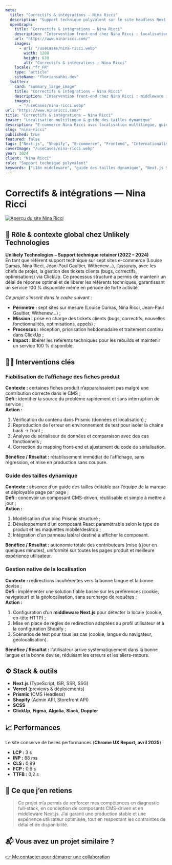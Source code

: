 ```yaml
---
meta:
  title: "Correctifs & intégrations — Nina Ricci"
  description: "Support technique polyvalent sur le site headless Next.js × Shopify de Nina Ricci : corrections i18n, guide des tailles dynamique et fiabilisation de la production."
  openGraph:
    title: "Correctifs & intégrations — Nina Ricci"
    description: "Intervention front-end chez Nina Ricci : localisation multilingue, guide des tailles dynamique et corrections UI."
    url: "https://www.ninaricci.com/"
    images:
      - url: "/useCases/nina-ricci.webp"
        width: 1200
        height: 630
        alt: "Correctifs & intégrations — Nina Ricci"
    locale: "fr_FR"
    type: "article"
    siteName: "floriansahbi.dev"
  twitter:
    card: "summary_large_image"
    title: "Correctifs & intégrations — Nina Ricci"
    description: "Intervention front-end chez Nina Ricci : middleware i18n, guide des tailles dynamique et corrections UI."
    images:
      - "/useCases/nina-ricci.webp"
url: "https://www.ninaricci.com/"
title: "Correctifs & intégrations — Nina Ricci"
teaser: "Localisation multilingue & guide des tailles dynamique"
description: "E-commerce Nina Ricci avec localisation multilingue, guide des tailles dynamique et fiabilité Next.js × Shopify."
slug: "nina-ricci"
published: true
featured: false
tags: ["Next.js", "Shopify", "E-commerce", "Frontend", "Internationalisation", "CMS"]
coverImage: "/useCases/nina-ricci.webp"
year: 2024
client: "Nina Ricci"
role: "Support technique polyvalent"
keywords: ["i18n middleware", "guide des tailles dynamique", "Next.js Shopify", "e-commerce headless"]
---
```


# Correctifs & intégrations — Nina Ricci

[![Aperçu du site Nina Ricci](/useCases/nina-ricci.webp)](https://www.ninaricci.com/)

## 🧭 Rôle & contexte global chez Unlikely Technologies

**Unlikely Technologies – Support technique retainer (2022 – 2024)**  
En tant que référent support technique sur sept sites e-commerce (Louise Damas, Nina Ricci, Jean-Paul Gaultier, Withenew…), j’assurais, avec les chefs de projet, la gestion des tickets clients (bugs, correctifs, optimisations) via ClickUp. Ce processus structuré a permis de maintenir un délai de réponse optimal et de libérer les référents techniques, garantissant un service 100 % disponible même en période de forte activité.

*Ce projet s’inscrit dans le cadre suivant :*
- **Périmètre :** sept sites sur mesure (Louise Damas, Nina Ricci, Jean-Paul Gaultier, Withenew…) ;  
- **Mission :** prise en charge des tickets clients (bugs, correctifs, nouvelles fonctionnalités, optimisations, appels) ;  
- **Processus :** réception, priorisation hebdomadaire et traitement continu dans ClickUp ;  
- **Impact :** libérer les référents techniques pour les rebuilds et maintenir un service 100 % disponible.

## 👩‍💻 Interventions clés

### Fiabilisation de l’affichage des fiches produit  
**Contexte :** certaines fiches produit n’apparaissaient pas malgré une contribution correcte dans le CMS ;  
**Défi :** identifier la source du problème rapidement et sans interruption de service ;  
**Action :**  
1. Vérification du contenu dans Prismic (données et localisation) ;  
2. Reproduction de l’erreur en environnement de test pour isoler la chaîne back → front ;  
3. Analyse du sérialiseur de données et comparaison avec des cas fonctionnels ;  
4. Correction du mapping front-end et ajustement du code de sérialisation.  

**Bénéfice / Résultat :** rétablissement immédiat de l’affichage, sans régression, et mise en production sans coupure.

### Guide des tailles dynamique  
**Contexte :** absence d’un guide des tailles éditable par l’équipe de la marque et déployable page par page ;  
**Défi :** concevoir un composant CMS-driven, réutilisable et simple à mettre à jour ;  
**Action :**  
1. Modélisation d’un bloc Prismic structuré ;  
2. Développement d’un composant React paramétrable selon le type de produit et les maquettes mobile/desktop ;  
3. Intégration d’un panneau latéral destiné à afficher le composant.  

**Bénéfice / Résultat :** autonomie totale des contributeurs (mise à jour en quelques minutes), uniformité sur toutes les pages produit et meilleure expérience utilisateur.

### Gestion native de la localisation  
**Contexte :** redirections incohérentes vers la bonne langue et la bonne devise ;  
**Défi :** implémenter une solution fiable basée sur les préférences (cookie, navigateur) et la géolocalisation, sans surcharge de requêtes ;  
**Action :**  
1. Configuration d’un **middleware Next.js** pour détecter la locale (cookie, en-tête HTTP) ;  
2. Mise en place de règles de redirection adaptées au profil utilisateur et à la configuration Shopify ;  
3. Scénarios de test pour tous les cas (cookie, langue du navigateur, géolocalisation).  

**Bénéfice / Résultat :** l’utilisateur arrive systématiquement dans la bonne langue et la bonne devise, réduisant les erreurs et les allers-retours.

## ⚙️ Stack & outils

- **Next.js** (TypeScript, ISR, SSR, SSG)
- **Vercel** (previews & déploiements)
- **Prismic** (CMS Headless)
- **Shopify** (Admin API, Storefront API)
- **SCSS**
- **ClickUp**, **Figma**, **Algolia**, **Slack**, **Doppler**

## 📈 Performances

Le site conserve de belles performances (**Chrome UX Report, avril 2025**) :  
- **LCP :** 3 s  
- **INP :** 88 ms  
- **CLS :** 0,99  
- **FCP :** 0,6 s  
- **TTFB :** 0,2 s  

## 🧠 Ce que j’en retiens

> Ce projet m’a permis de renforcer mes compétences en diagnostic full-stack, en conception de composants CMS-driven et en middleware Next.js. J’ai garanti une production stable et une expérience utilisateur optimisée, tout en respectant les contraintes de délai et de disponibilité.

## 📬 Vous avez un projet similaire ?

[👉 Me contacter pour démarrer une collaboration](https://floriansahbi.dev/fr/contact)
